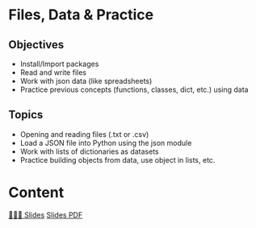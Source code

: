# Files, Data & Practice

## Objectives
- Install/Import packages
- Read and write files
- Work with json data (like spreadsheets)
- Practice previous concepts (functions, classes, dict, etc.) using data

## Topics
- Opening and reading files (.txt or .csv)
- Load a JSON file into Python using the json module
- Work with lists of dictionaries as datasets
- Practice building objects from data, use object in lists, etc.

# Content

[👨🏻‍🏫 Slides]({{< var base_url>}}slides/Course3/slides.html){.btn .btn-outline-primary .btn role="button"} 
[Slides PDF]({{< var base_url>}}slides/Course3/slides.pdf){.btn .btn-outline-secondary .btn role="button"} 
